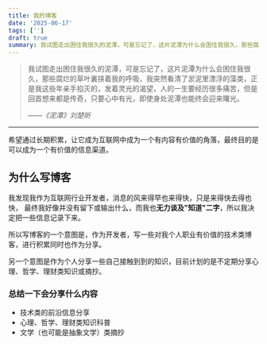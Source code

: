 ```yaml
---
title: 我的博客
date: '2025-06-17'
tags: ['']
draft: true
summary: 我试图走出困住我很久的泥潭，可是忘记了，这片泥潭为什么会困住我很久，那些腐烂的草叶裏挟着我的呼吸，我突然看清了淤泥里漂浮的藻类，正是我这些年亲手掐灭的，发着灵光的渴望，人的一生要经历很多痛苦，但是回首想来都是传奇，只要心中有光，即使身处泥潭也能终会迎来曙光。
---
```


> 我试图走出困住我很久的泥潭，可是忘记了，这片泥潭为什么会困住我很久，那些腐烂的草叶裏挟着我的呼吸，我突然看清了淤泥里漂浮的藻类，正是我这些年亲手掐灭的，发着灵光的渴望，人的一生要经历很多痛苦，但是回首想来都是传奇，只要心中有光，即使身处泥潭也能终会迎来曙光。
>
> <cite>——《泥潭》刘楚昕</cite>

---

<div
  style={{ backgroundColor: '#f3e5f5', padding: '8px 16px', borderRadius: '5px', margin: '10px 0' }}
>
  希望通过长期积累，让它成为互联网中成为一个有内容有价值的角落，最终目的是可以成为一个有价值的信息渠道。
</div>

## 为什么写博客

我发现我作为互联网行业开发者，消息的风来得早也来得快，只是来得快去得也快，
最终我好像并没有留下或输出什么，而我也**无力谈及"知道"二字**，所以我决定把一些信息记录下来。<br/>

所以写博客的一个意图是，作为开发者，写一些对我个人职业有价值的技术类博客，进行积累同时也作为分享。<br/>

另一个意图是作为个人分享一些自己接触到到的知识，目前计划的是不定期分享心理、哲学、理财类知识或摘抄。<br/>

### 总结一下会分享什么内容

- 技术类的前沿信息分享
- 心理、哲学、理财类知识科普
- 文学（也可能是抽象文学）类摘抄
